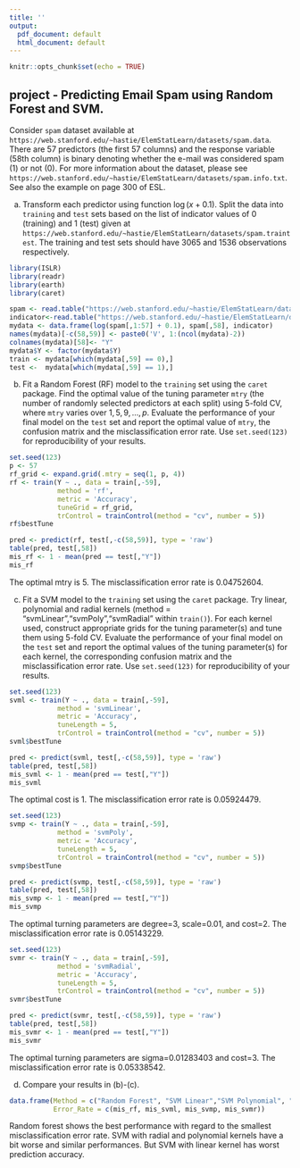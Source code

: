 ---
title: ''
output:
  pdf_document: default
  html_document: default
---

```{r setup, include=FALSE}
knitr::opts_chunk$set(echo = TRUE)
```

## project - Predicting Email Spam using Random Forest and SVM.

Consider `spam` dataset available at 
`https://web.stanford.edu/~hastie/ElemStatLearn/datasets/spam.data`. 
There are 57 predictors (the first 57 columns) and the response variable (58th column) is binary denoting whether the e-mail was considered spam (1) or not (0). For more information about the dataset, please see 
`https://web.stanford.edu/~hastie/ElemStatLearn/datasets/spam.info.txt`. See also the example on page 300 of ESL.

(a) Transform each predictor using function $\log(x+0.1)$. Split the data into `training` and `test` sets based on the list of indicator values of 0 (training) and 1 (test) given at  
`https://web.stanford.edu/~hastie/ElemStatLearn/datasets/spam.traintest`.
The training and test sets should have 3065 and 1536 observations respectively. 

```{r, include=FALSE}
library(ISLR)
library(readr)
library(earth)
library(caret)
```

```{r}
spam <- read.table("https://web.stanford.edu/~hastie/ElemStatLearn/datasets/spam.data")
indicator<-read.table("https://web.stanford.edu/~hastie/ElemStatLearn/datasets/spam.traintest")
mydata <- data.frame(log(spam[,1:57] + 0.1), spam[,58], indicator)
names(mydata)[-c(58,59)] <- paste0('V', 1:(ncol(mydata)-2))
colnames(mydata)[58]<- "Y"
mydata$Y <- factor(mydata$Y)
train <- mydata[which(mydata[,59] == 0),]
test <-  mydata[which(mydata[,59] == 1),]
```

(b) Fit a Random Forest (RF) model to the `training` set using the `caret` package. Find the optimal value of the tuning parameter `mtry` (the number of randomly selected predictors at each split) using 5-fold CV, where `mtry` varies over $1,5,9,\dots,p$. Evaluate the performance of your final model on the `test` set and report the optimal value of `mtry`, the confusion matrix and the misclassification error rate. Use `set.seed(123)` for reproducibility of your results. 

```{r}
set.seed(123)
p <- 57
rf_grid <- expand.grid(.mtry = seq(1, p, 4))
rf <- train(Y ~ ., data = train[,-59], 
            method = 'rf', 
            metric = 'Accuracy', 
            tuneGrid = rf_grid, 
            trControl = trainControl(method = "cv", number = 5))
rf$bestTune
```

```{r}
pred <- predict(rf, test[,-c(58,59)], type = 'raw') 
table(pred, test[,58])
mis_rf <- 1 - mean(pred == test[,"Y"])
mis_rf
```

The optimal mtry is 5. The misclassification error rate is 0.04752604.

(c) Fit a SVM model to the `training` set using the `caret` package. Try linear, polynomial and radial kernels (method = "svmLinear","svmPoly","svmRadial" within `train()`). For each kernel used, construct appropriate grids for the tuning parameter(s) and tune them using 5-fold CV. Evaluate the performance of your final model on the `test` set and report the optimal values of the tuning parameter(s) for each kernel, the corresponding confusion matrix and the misclassification error rate. Use `set.seed(123)` for reproducibility of your results. 

```{r}
set.seed(123)
svml <- train(Y ~ ., data = train[,-59], 
            method = 'svmLinear',
            metric = 'Accuracy', 
            tuneLength = 5, 
            trControl = trainControl(method = "cv", number = 5))
svml$bestTune
```

```{r}
pred <- predict(svml, test[,-c(58,59)], type = 'raw') 
table(pred, test[,58])
mis_svml <- 1 - mean(pred == test[,"Y"])
mis_svml
```

The optimal cost is 1. The misclassification error rate is 0.05924479.

```{r}
set.seed(123)
svmp <- train(Y ~ ., data = train[,-59], 
            method = 'svmPoly',
            metric = 'Accuracy', 
            tuneLength = 5, 
            trControl = trainControl(method = "cv", number = 5))
svmp$bestTune
```


```{r}
pred <- predict(svmp, test[,-c(58,59)], type = 'raw') 
table(pred, test[,58])
mis_svmp <- 1 - mean(pred == test[,"Y"])
mis_svmp
```

The optimal turning parameters are degree=3, scale=0.01, and cost=2. The misclassification error rate is 0.05143229.

```{r}
set.seed(123)
svmr <- train(Y ~ ., data = train[,-59], 
            method = 'svmRadial',
            metric = 'Accuracy', 
            tuneLength = 5, 
            trControl = trainControl(method = "cv", number = 5))
svmr$bestTune
```
```{r}
pred <- predict(svmr, test[,-c(58,59)], type = 'raw') 
table(pred, test[,58])
mis_svmr <- 1 - mean(pred == test[,"Y"])
mis_svmr
```

The optimal turning parameters are sigma=0.01283403 and cost=3. The misclassification error rate is 0.05338542.


(d) Compare your results in (b)-(c).

```{r}
data.frame(Method = c("Random Forest", "SVM Linear","SVM Polynomial", "SVM Radial"), 
           Error_Rate = c(mis_rf, mis_svml, mis_svmp, mis_svmr))
```

Random forest shows the best performance with regard to the smallest misclassification error rate. SVM with radial and polynomial kernels have a bit worse and similar performances. But SVM with linear kernel has worst prediction accuracy. 





